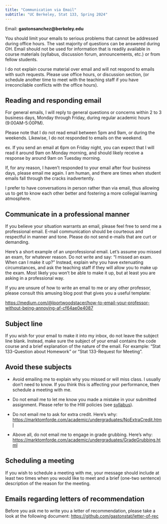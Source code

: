 ```yaml
---
title: "Communication via Email"
subtitle: "UC Berkeley, Stat 133, Spring 2024"
---
```



Email: __gastonsanchez@berkeley.edu__

You should limit your emails to serious problems that cannot be addressed during office hours. The vast majority of questions can be answered during OH. Email should not be used for information that is readily available in course materials (syllabus, discussion forum, announcements, etc.) or from fellow students.

I do not explain course material over email and will not respond to emails with such requests. Please use office hours, or discussion section, (or schedule another time to meet with the teaching staff if you have irreconcilable conflicts with the office hours).

 

## Reading and responding email

For general emails, I will reply to general questions or concerns within 2 to 3 business days, Monday through Friday, during regular academic hours (9:00AM-5:00PM).

Please note that I do not read email between 5pm and 9am, or during the weekends. Likewise, I do not responded to emails on the weekend.

ex. If you send an email at 6pm on Friday night, you can expect that I will read it around 9am on Monday morning, and should likely receive a response by around 9am on Tuesday morning.

If, for any reason, I haven't responded to your email after four business days, please email me again. I am human, and there are times when student emails fall through the cracks inadvertently.

I prefer to have conversations in person rather than via email, thus allowing us to get to know each other better and fostering a more collegial learning atmosphere.

 

## Communicate in a professional manner

If you believe your situation warrants an email, please feel free to send me a professional email. E-mail communication should be courteous and respectful in manner and tone. Please do not send e-mails that are curt or demanding.

Here's a short example of an unprofessional email. Let's assume you missed an exam, for whatever reason. Do not write and say: "I missed an exam. When can I make it up?" Instead, explain why you have extenuating circumstances, and ask the teaching staff if they will allow you to make up the exam. Most likely you won't be able to make it up, but at least you are asking in a professional way.

If you are unsure of how to write an email to me or any other professor, please consult this amusing blog post that gives you a useful template:

<a href="https://medium.com/@lportwoodstacer/how-to-email-your-professor-without-being-annoying-af-cf64ae0e4087" target="_blank">https://medium.com/@lportwoodstacer/how-to-email-your-professor-without-being-annoying-af-cf64ae0e4087</a>

 

## Subject line

If you wish for your email to make it into my inbox, do not leave the subject line blank. Instead, make sure the subject of your email contains the code course and a brief explanation of the nature of the email. For example: "Stat 133-Question about Homework" or "Stat 133-Request for Meeting".

 

## Avoid these subjects

- Avoid emailing me to explain why you missed or will miss class. I usually don't need to know. If you think this is affecting your performance, then schedule a meeting with me.

- Do not email me to let me know you made a mistake in your submitted assignment. Please refer to the HW policies (see [syllabus](./syllabus.html)).

- Do not email me to ask for extra credit. Here's why: <a href="https://marktomforde.com/academic/undergraduates/NoExtraCredit.html" target="_blank">https://marktomforde.com/academic/undergraduates/NoExtraCredit.html</a>

- Above all, do not email me to engage in grade grubbing. Here's why: <a href="https://marktomforde.com/academic/undergraduates/GradeGrubbing.html" target="_blank">https://marktomforde.com/academic/undergraduates/GradeGrubbing.html</a>
 


## Scheduling a meeting

If you wish to schedule a meeting with me, your message should include at least two times when you would like to meet and a brief (one-two sentence) description of the reason for the meeting.



## Emails regarding letters of recommendation

Before you ask me to write you a letter of recommendation, please take a look at the following document: <a href="https://github.com/gastonstat/letter-of-rec" target="_blank">https://github.com/gastonstat/letter-of-rec</a>

 